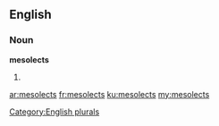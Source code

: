 ==English==

===Noun===
'''mesolects'''

# {{plural of|mesolect}}

[[Category:English plurals]]

[[ar:mesolects]]
[[fr:mesolects]]
[[ku:mesolects]]
[[my:mesolects]]